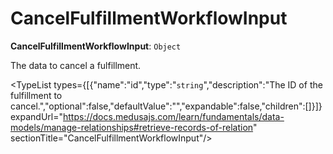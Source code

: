 
# CancelFulfillmentWorkflowInput

 **CancelFulfillmentWorkflowInput**: `Object`

The data to cancel a fulfillment.

<TypeList types={[{"name":"id","type":"`string`","description":"The ID of the fulfillment to cancel.","optional":false,"defaultValue":"","expandable":false,"children":[]}]} expandUrl="https://docs.medusajs.com/learn/fundamentals/data-models/manage-relationships#retrieve-records-of-relation" sectionTitle="CancelFulfillmentWorkflowInput"/>
